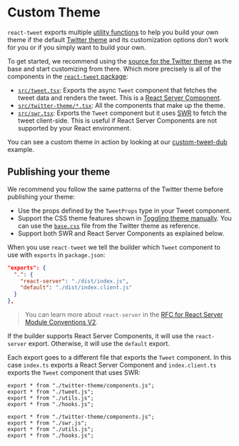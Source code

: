 # Custom Theme

`react-tweet` exports multiple [utility functions](/api-reference) to help you build your own theme if the default [Twitter theme](/twitter-theme) and its customization options don't work for you or if you simply want to build your own.

To get started, we recommend using the [source for the Twitter theme](https://github.com/vercel-labs/react-tweet/blob/main/packages/react-tweet/src/tweet.tsx) as the base and start customizing from there. Which more precisely is all of the components in the [`react-tweet` package](https://github.com/vercel-labs/react-tweet/blob/main/packages/react-tweet):

- [`src/tweet.tsx`](https://github.com/vercel-labs/react-tweet/blob/main/packages/react-tweet/src/tweet.tsx): Exports the async `Tweet` component that fetches the tweet data and renders the tweet. This is a [React Server Component](https://react.dev/blog/2023/03/22/react-labs-what-we-have-been-working-on-march-2023#react-server-components).
- [`src/twitter-theme/*.tsx`](https://github.com/vercel-labs/react-tweet/blob/main/packages/react-tweet/src/twitter-theme): All the components that make up the theme.
- [`src/swr.tsx`](https://github.com/vercel-labs/react-tweet/blob/main/packages/react-tweet/src/swr.tsx): Exports the `Tweet` component but it uses [SWR](https://swr.vercel.app/) to fetch the tweet client-side. This is useful if React Server Components are not supported by your React environment.

You can see a custom theme in action by looking at our [custom-tweet-dub](https://github.com/vercel-labs/react-tweet/blob/main/apps/custom-tweet-dub) example.

## Publishing your theme

We recommend you follow the same patterns of the Twitter theme before publishing your theme:

- Use the props defined by the `TweetProps` type in your Tweet component.
- Support the CSS theme features shown in [Toggling theme manually](/#toggling-theme-manually). You can use the [`base.css`](https://github.com/vercel-labs/react-tweet/blob/main/packages/react-tweet/src/twitter-theme/theme.css) file from the Twitter theme as reference.
- Support both SWR and React Server Components as explained below.

When you use `react-tweet` we tell the builder which `Tweet` component to use with `exports` in `package.json`:

```json
"exports": {
  ".": {
    "react-server": "./dist/index.js",
    "default": "./dist/index.client.js"
  }
},
```

> You can learn more about `react-server` in the [RFC for React Server Module Conventions V2](https://github.com/reactjs/rfcs/blob/main/text/0227-server-module-conventions.md#react-server-conditional-exports).

If the builder supports React Server Components, it will use the `react-server` export. Otherwise, it will use the `default` export.

Each export goes to a different file that exports the `Tweet` component. In this case `index.ts` exports a React Server Component and `index.client.ts` exports the `Tweet` component that uses SWR:

```tsx
export * from "./twitter-theme/components.js";
export * from "./tweet.js";
export * from "./utils.js";
export * from "./hooks.js";
```

```tsx
export * from "./twitter-theme/components.js";
export * from "./swr.js";
export * from "./utils.js";
export * from "./hooks.js";
```
